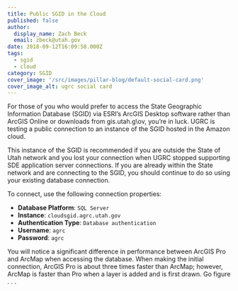```yaml
---
title: Public SGID in the Cloud
published: false
author:
  display_name: Zach Beck
  email: zbeck@utah.gov
date: 2018-09-12T16:09:58.000Z
tags:
  - sgid
  - cloud
category: SGID
cover_image: '/src/images/pillar-blog/default-social-card.png'
cover_image_alt: ugrc social card
---
```



For those of you who would prefer to access the State Geographic Information Database (SGID) via ESRI’s ArcGIS Desktop software rather than ArcGIS Online or downloads from gis.utah.g\ov, you’re in luck. UGRC is testing a public connection to an instance of the SGID hosted in the Amazon cloud.

This instance of the SGID is recommended if you are outside the State of Utah network and you lost your connection when UGRC stopped supporting SDE application server connections. If you are already within the State network and are connecting to the SGID, you should continue to do so using your existing database connection.

To connect, use the following connection properties:

- **Database Platform**: `SQL Server`
- **Instance**: `cloudsgid.agrc.utah.gov`
- **Authentication Type**: `Database authentication`
- **Username**: `agrc`
- **Password**: `agrc`

You will notice a significant difference in performance between ArcGIS Pro and ArcMap when accessing the database. When making the initial connection, ArcGIS Pro is about three times faster than ArcMap; however, ArcMap is faster than Pro when a layer is added and is first drawn. Go figure . . .

<Contacts subject={frontmatter.title} contactKey="sgid" />
